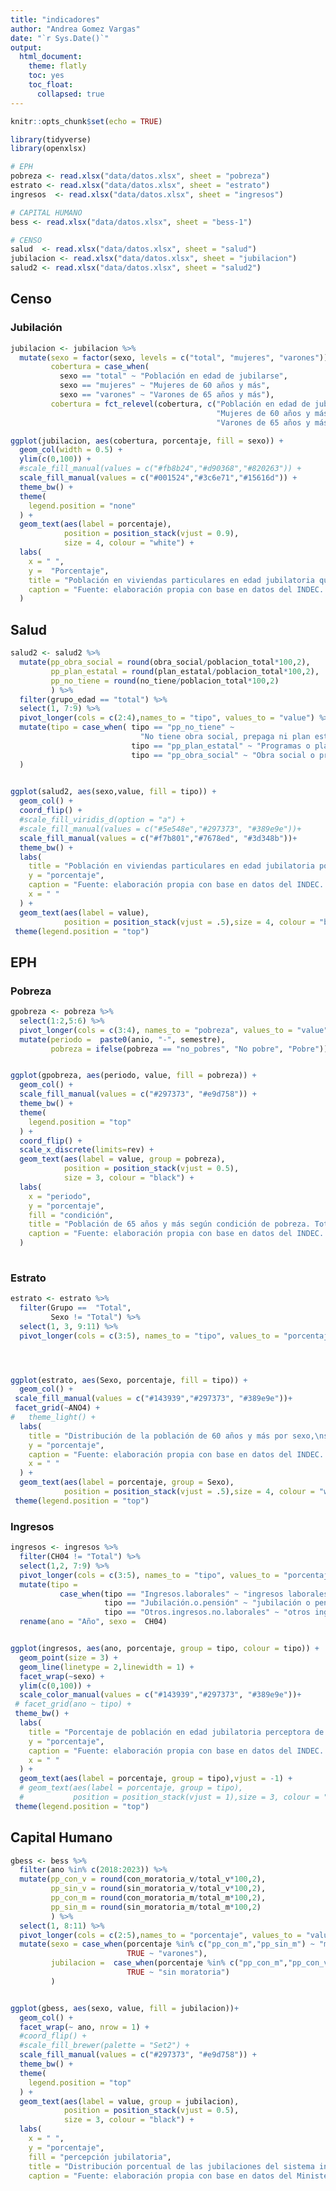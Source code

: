 ```yaml
---
title: "indicadores"
author: "Andrea Gomez Vargas"
date: "`r Sys.Date()`"
output: 
  html_document:
    theme: flatly
    toc: yes
    toc_float:
      collapsed: true
---
```


```r
knitr::opts_chunk$set(echo = TRUE)

library(tidyverse)
library(openxlsx)
```

```r
# EPH
pobreza <- read.xlsx("data/datos.xlsx", sheet = "pobreza")
estrato <- read.xlsx("data/datos.xlsx", sheet = "estrato")
ingresos  <- read.xlsx("data/datos.xlsx", sheet = "ingresos")

# CAPITAL HUMANO 
bess <- read.xlsx("data/datos.xlsx", sheet = "bess-1")

# CENSO 
salud  <- read.xlsx("data/datos.xlsx", sheet = "salud")
jubilacion <- read.xlsx("data/datos.xlsx", sheet = "jubilacion")
salud2 <- read.xlsx("data/datos.xlsx", sheet = "salud2")
```


## Censo

### Jubilación

```r
jubilacion <- jubilacion %>% 
  mutate(sexo = factor(sexo, levels = c("total", "mujeres", "varones")),
         cobertura = case_when(
           sexo == "total" ~ "Población en edad de jubilarse",
           sexo == "mujeres" ~ "Mujeres de 60 años y más",
           sexo == "varones" ~ "Varones de 65 años y más"),
         cobertura = fct_relevel(cobertura, c("Población en edad de jubilarse", 
                                              "Mujeres de 60 años y más", 
                                              "Varones de 65 años y más")))

ggplot(jubilacion, aes(cobertura, porcentaje, fill = sexo)) +
  geom_col(width = 0.5) +
  ylim(c(0,100)) +
  #scale_fill_manual(values = c("#fb8b24","#d90368","#820263")) +
  scale_fill_manual(values = c("#001524","#3c6e71","#15616d")) +
  theme_bw() +
  theme(
    legend.position = "none"
  ) +
  geom_text(aes(label = porcentaje), 
            position = position_stack(vjust = 0.9), 
            size = 4, colour = "white") +
  labs(
    x = " ",
    y =  "Porcentaje",
    title = "Población en viviendas particulares en edad jubilatoria que percibe jubilación o pensión. \nTotal del país. Año 2022",
    caption = "Fuente: elaboración propia con base en datos del INDEC. Censo Nacional de Población, Hogares y Viviendas 2022."
  )
```

## Salud 


```r

salud2 <- salud2 %>% 
  mutate(pp_obra_social = round(obra_social/poblacion_total*100,2),
         pp_plan_estatal = round(plan_estatal/poblacion_total*100,2),
         pp_no_tiene = round(no_tiene/poblacion_total*100,2)
         ) %>% 
  filter(grupo_edad == "total") %>% 
  select(1, 7:9) %>% 
  pivot_longer(cols = c(2:4),names_to = "tipo", values_to = "value") %>% 
  mutate(tipo = case_when( tipo == "pp_no_tiene" ~ 
                             "No tiene obra social, prepaga ni plan estatal",
                           tipo == "pp_plan_estatal" ~ "Programas o planes estatales de salud",
                           tipo == "pp_obra_social" ~ "Obra social o prepaga (incluye PAMI)")
  )
  

ggplot(salud2, aes(sexo,value, fill = tipo)) +
  geom_col() +
  coord_flip() +
  #scale_fill_viridis_d(option = "a") +
  #scale_fill_manual(values = c("#5e548e","#297373", "#389e9e"))+
  scale_fill_manual(values = c("#f7b801","#7678ed", "#3d348b"))+
  theme_bw() +
  labs(
    title = "Población en viviendas particulares en edad jubilatoria por sexo registrado al nacer según tenencia de cobertura de salud. \nTotal del pais. Año 2022",
    y = "porcentaje",
    caption = "Fuente: elaboración propia con base en datos del INDEC. Censo Nacional de Población, Hogares y Viviendas 2022.",
    x = " "
  ) +
  geom_text(aes(label = value),
            position = position_stack(vjust = .5),size = 4, colour = "black") +
 theme(legend.position = "top")
```

## EPH

### Pobreza


```r

gpobreza <- pobreza %>% 
  select(1:2,5:6) %>% 
  pivot_longer(cols = c(3:4), names_to = "pobreza", values_to = "value") %>% 
  mutate(periodo =  paste0(anio, "-", semestre),
         pobreza = ifelse(pobreza == "no_pobres", "No pobre", "Pobre")) 


ggplot(gpobreza, aes(periodo, value, fill = pobreza)) +
  geom_col() +
  scale_fill_manual(values = c("#297373", "#e9d758")) +
  theme_bw() +
  theme(
    legend.position = "top"
  ) +
  coord_flip() +
  scale_x_discrete(limits=rev) +
  geom_text(aes(label = value, group = pobreza), 
            position = position_stack(vjust = 0.5), 
            size = 3, colour = "black") +
  labs(
    x = "periodo",
    y = "porcentaje",
    fill = "condición",
    title = "Población de 65 años y más según condición de pobreza. Total 31 aglomerados. \nPrimer semestre 2018-segundo semestre 2023",
    caption = "Fuente: elaboración propia con base en datos del INDEC. Informes técnicos EPH: Incidencia de la Pobreza y de la Indigencia"
  )
  
```


### Estrato


```r

estrato <- estrato %>% 
  filter(Grupo ==  "Total",
         Sexo != "Total") %>% 
  select(1, 3, 9:11) %>% 
  pivot_longer(cols = c(3:5), names_to = "tipo", values_to = "porcentaje")




ggplot(estrato, aes(Sexo, porcentaje, fill = tipo)) +
  geom_col() +
 scale_fill_manual(values = c("#143939","#297373", "#389e9e"))+
 facet_grid(~ANO4) +
#   theme_light() +
  labs(
    title = "Distribución de la población de 60 años y más por sexo,\nsegún estrato generacional del hogar. Total nacional urbano. Años 2018-2023",
    y = "porcentaje",
    caption = "Fuente: elaboración propia con base en datos del INDEC. Encuesta Permanente de Hogares total urbano",
    x = " "
  ) +
  geom_text(aes(label = porcentaje, group = Sexo),
            position = position_stack(vjust = .5),size = 4, colour = "white") +
 theme(legend.position = "top")
```

### Ingresos

```r
ingresos <- ingresos %>% 
  filter(CH04 != "Total") %>% 
  select(1,2, 7:9) %>% 
  pivot_longer(cols = c(3:5), names_to = "tipo", values_to = "porcentaje") %>% 
  mutate(tipo = 
           case_when(tipo == "Ingresos.laborales" ~ "ingresos laborales",
                     tipo == "Jubilación.o.pensión" ~ "jubilación o pensión",
                     tipo == "Otros.ingresos.no.laborales" ~ "otros ingresos no laborales")) %>% 
  rename(ano = "Año", sexo =  CH04)


ggplot(ingresos, aes(ano, porcentaje, group = tipo, colour = tipo)) +
  geom_point(size = 3) +
  geom_line(linetype = 2,linewidth = 1) +
  facet_wrap(~sexo) +
  ylim(c(0,100)) +
  scale_color_manual(values = c("#143939","#297373", "#389e9e"))+
 # facet_grid(ano ~ tipo) +
 theme_bw() +
  labs(
    title = "Porcentaje de población en edad jubilatoria perceptora de ingresos por tipo de ingreso. Total nacional urbano. Años 2018-2023",
    y = "porcentaje",
    caption = "Fuente: elaboración propia con base en datos del INDEC. Encuesta Permanente de Hogares total urbano",
    x = " "
  ) +
  geom_text(aes(label = porcentaje, group = tipo),vjust = -1) +
  # geom_text(aes(label = porcentaje, group = tipo),
  #           position = position_stack(vjust = 1),size = 3, colour = "black") +
 theme(legend.position = "top")

```




## Capital Humano

```r
gbess <- bess %>% 
  filter(ano %in% c(2018:2023)) %>% 
  mutate(pp_con_v = round(con_moratoria_v/total_v*100,2),
         pp_sin_v = round(sin_moratoria_v/total_v*100,2),
         pp_con_m = round(con_moratoria_m/total_m*100,2),
         pp_sin_m = round(sin_moratoria_m/total_m*100,2)
         ) %>% 
  select(1, 8:11) %>% 
  pivot_longer(cols = c(2:5),names_to = "porcentaje", values_to = "value") %>% 
  mutate(sexo = case_when(porcentaje %in% c("pp_con_m","pp_sin_m") ~ "mujeres",
                          TRUE ~ "varones"),
         jubilacion =  case_when(porcentaje %in% c("pp_con_m","pp_con_v") ~ "con moratoria",
                          TRUE ~ "sin moratoria")
         )


ggplot(gbess, aes(sexo, value, fill = jubilacion))+
  geom_col() +
  facet_wrap(~ ano, nrow = 1) +
  #coord_flip() +
  #scale_fill_brewer(palette = "Set2") +
  scale_fill_manual(values = c("#297373", "#e9d758")) +
  theme_bw() +
  theme(
    legend.position = "top"
  ) +
  geom_text(aes(label = value, group = jubilacion), 
            position = position_stack(vjust = 0.5), 
            size = 3, colour = "black") +
  labs(
    x = " ",
    y = "porcentaje",
    fill = "percepción jubilatoria",
    title = "Distribución porcentual de las jubilaciones del sistema integrado previsional, por sexo y adhesión a moratoria. Total del país. Años 2018-2013",
    caption = "Fuente: elaboración propia con base en datos del Ministerio de Capital Humano - Boletín Estadístico de la Seguridad Social")
```



